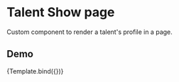 

<Meta title="Components/TalentShow" component={TalentShow} />

# Talent Show page

Custom component to render a talent's profile in a page.

## Demo


<Canvas isColumn>
  <Story name="John Doe"
    args={{
      talent: {
        username: "John Doe",
        description: "Lorem ipsum dolor sit amet, consectetur adipiscing elit. Viverra vitae id mi nibh. Ultricies lorem sit id augue amet nisl. At posuere pulvinar rutrum curabitur sapien id viverra quam. Turpis volutpat, consectetur urna sollicitudin habitant tortor nibh non. \
          Mauris ut egestas feugiat sociis mi. Suscipit in magna ut vel eget aliquam ultricies nec. Nunc urna integer duis vitae gravida. Id lobortis odio semper mollis. Pretium libero arcu facilisis sagittis, elit velit elit ac, cum. Elit, pellentesque et tincidunt tristique urna, id. Nisl et purus ornare porttitor sodales ut nunc ultrices. Morbi eu diam vel in risus.",
        ticker: "$JDOE",
        tags: ["Space", "Enterpreneur"],
      },
      careerGoals: [{ description: "Lorem ipsum dolor sit amet, consectetur adipiscing elit. Viverra vitae id mi nibh. Ultricies lorem sit id augue amet nisl. At posuere pulvinar rutrum curabitur sapien id viverra quam. Turpis volutpat, consectetur urna sollicitudin habitant tortor nibh non. \
Mauris ut egestas feugiat sociis mi. Suscipit in magna ut vel eget aliquam ultricies nec. Nunc urna integer duis vitae gravida. Id lobortis odio semper mollis. Pretium libero arcu facilisis sagittis, elit velit elit ac, cum. Elit, pellentesque et tincidunt tristique urna, id. Nisl et purus ornare porttitor sodales ut nunc ultrices. Morbi eu diam vel in risus."}],
    }}>
    {Template.bind({})}
  </Story>
</Canvas>
